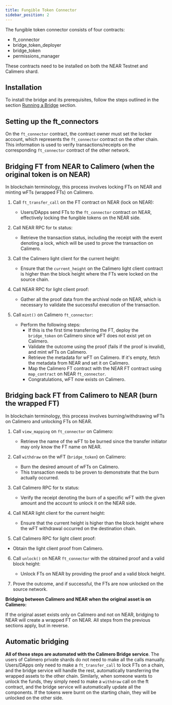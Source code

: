 ```yaml
---
title: Fungible Token Connector
sidebar_position: 2
---
```


The fungible token connector consists of four contracts:

- ft_connector
- bridge_token_deployer
- bridge_token
- permissions_manager

These contracts need to be installed on both the NEAR Testnet and Calimero shard.

## Installation

To install the bridge and its prerequisites, follow the steps outlined in the section [Running a Bridge](https://docs.calimero.network/bridge/bridging/prerequisites) section.

## Setting up the ft_connectors

On the `ft_connector` contract, the contract owner must set the locker account, which represents the `ft_connector` contract on the other chain. This information is used to verify transactions/receipts on the corresponding `ft_connector` contract of the other network.

## Bridging FT from NEAR to Calimero (when the original token is on NEAR)

In blockchain terminology, this process involves locking FTs on NEAR and minting wFTs (wrapped FTs) on Calimero.

1. Call `ft_transfer_call` on the FT contract on NEAR (lock on NEAR):
   - Users/DApps send FTs to the `ft_connector` contract on NEAR, effectively locking the fungible tokens on the NEAR side.

2. Call NEAR RPC for tx status:
   - Retrieve the transaction status, including the receipt with the event denoting a lock, which will be used to prove the transaction on Calimero.

3. Call the Calimero light client for the current height:
   - Ensure that the `current_height` on the Calimero light client contract is higher than the block height where the FTs were locked on the source chain.

4. Call NEAR RPC for light client proof:
   - Gather all the proof data from the archival node on NEAR, which is necessary to validate the successful execution of the transaction.

5. Call `mint()` on Calimero `ft_connector`:
   - Perform the following steps:
     - If this is the first time transferring the FT, deploy the `bridge_token` on Calimero since wFT does not exist yet on Calimero.
     - Validate the outcome using the proof (fails if the proof is invalid), and mint wFTs on Calimero.
     - Retrieve the metadata for wFT on Calimero. If it's empty, fetch the metadata from NEAR and set it on Calimero.
     - Map the Calimero FT contract with the NEAR FT contract using `map_contract` on NEAR `ft_connector`.
     - Congratulations, wFT now exists on Calimero.

## Bridging back FT from Calimero to NEAR (burn the wrapped FT)

In blockchain terminology, this process involves burning/withdrawing wFTs on Calimero and unlocking FTs on NEAR.

1. Call `view_mapping` on `ft_connector` on Calimero:
   - Retrieve the name of the wFT to be burned since the transfer initiator may only know the FT name on NEAR.

2. Call `withdraw` on the wFT (`bridge_token`) on Calimero:
   - Burn the desired amount of wFTs on Calimero.
   - This transaction needs to be proven to demonstrate that the burn actually occurred.

3. Call Calimero RPC for tx status:
   - Verify the receipt denoting the burn of a specific wFT with the given amount and the account to unlock it on the NEAR side.

4. Call NEAR light client for the current height:
   - Ensure that the current height is higher than the block height where the wFT withdrawal occurred on the destination chain.

5. Call Calimero RPC for light client proof:

 - Obtain the light client proof from Calimero.

6. Call `unlock()` on NEAR `ft_connector` with the obtained proof and a valid block height:
   - Unlock FTs on NEAR by providing the proof and a valid block height.

7. Prove the outcome, and if successful, the FTs are now unlocked on the source network.

**Bridging between Calimero and NEAR when the original asset is on Calimero:**

If the original asset exists only on Calimero and not on NEAR, bridging to NEAR will create a wrapped FT on NEAR. All steps from the previous sections apply, but in reverse.

## Automatic bridging

**All of these steps are automated with the Calimero Bridge service**. The users of Calimero private shards do not need to make all the calls manually. Users/DApps only need to make a `ft_transfer_call` to lock FTs on a chain, and the bridge service will handle the rest, automatically transferring the wrapped assets to the other chain. Similarly, when someone wants to unlock the funds, they simply need to make a `withdraw` call on the ft contract, and the bridge service will automatically update all the components. If the tokens were burnt on the starting chain, they will be unlocked on the other side.
